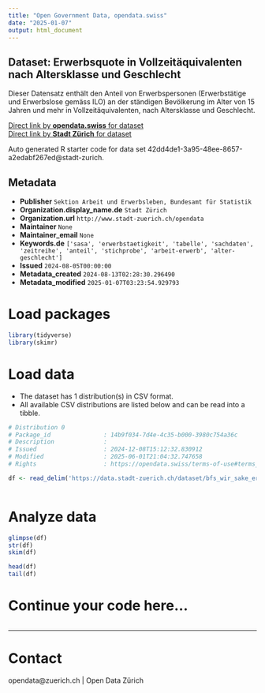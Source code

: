 ```yaml
---
title: "Open Government Data, opendata.swiss"
date: "2025-01-07"
output: html_document
---
```


## Dataset: Erwerbsquote in Vollzeitäquivalenten nach Altersklasse und Geschlecht

Dieser Datensatz enthält den Anteil von Erwerbspersonen (Erwerbstätige und Erwerbslose gemäss ILO) an der ständigen Bevölkerung im Alter von 15 Jahren und mehr in Vollzeitäquivalenten, nach Altersklasse und Geschlecht.


[Direct link by **opendata.swiss** for dataset](https://opendata.swiss/de/dataset/erwerbsquote-in-vollzeitaquivalenten-nach-altersklasse-und-geschlecht)<br>
[Direct link by **Stadt Zürich** for dataset](https://data.stadt-zuerich.ch/dataset/bfs_wir_sake_erwerbsquote_vzaeq_ak_geschl_od5013)

Auto generated R starter code for data set 42dd4de1-3a95-48ee-8657-a2edabf267ed@stadt-zurich.

## Metadata

- **Publisher** `Sektion Arbeit und Erwerbsleben, Bundesamt für Statistik`
- **Organization.display_name.de** `Stadt Zürich`
- **Organization.url** `http://www.stadt-zuerich.ch/opendata`
- **Maintainer** `None`
- **Maintainer_email** `None`
- **Keywords.de** `['sasa', 'erwerbstaetigkeit', 'tabelle', 'sachdaten', 'zeitreihe', 'anteil', 'stichprobe', 'arbeit-erwerb', 'alter-geschlecht']`
- **Issued** `2024-08-05T00:00:00`
- **Metadata_created** `2024-08-13T02:28:30.296490`
- **Metadata_modified** `2025-01-07T03:23:54.929793`


# Load packages

```r

library(tidyverse)
library(skimr)

```

# Load data

-   The dataset has 1 distribution(s) in CSV format.
-   All available CSV distributions are listed below and can be read into a tibble.

```r

# Distribution 0
# Package_id               : 14b9f034-7d4e-4c35-b000-3980c754a36c
# Description              : 
# Issued                   : 2024-12-08T15:12:32.830912
# Modified                 : 2025-06-01T21:04:32.747658
# Rights                   : https://opendata.swiss/terms-of-use#terms_open

df <- read_delim('https://data.stadt-zuerich.ch/dataset/bfs_wir_sake_erwerbsquote_vzaeq_ak_geschl_od5013/download/WIR501OD5013.csv')



```

# Analyze data

```r

glimpse(df)
str(df)
skim(df)

head(df)
tail(df)

```

# Continue your code here...

```r

```

------------------------------------------------------------------------

# Contact

opendata@zuerich.ch | Open Data Zürich
